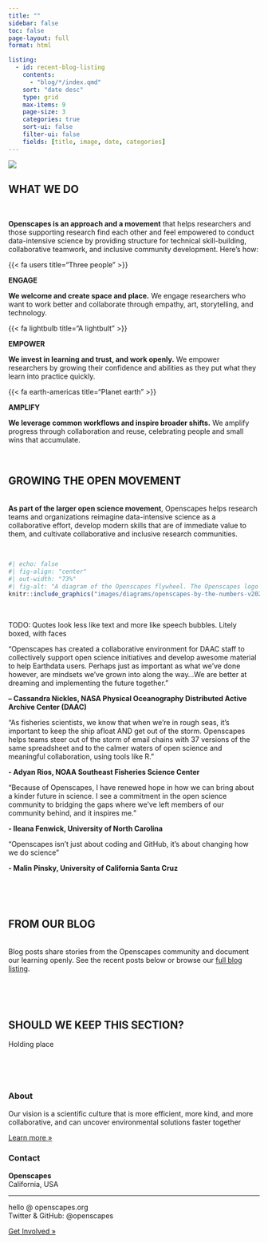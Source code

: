 ```yaml
---
title: ""
sidebar: false
toc: false
page-layout: full
format: html

listing:
  - id: recent-blog-listing
    contents:
      - "blog/*/index.qmd"
    sort: "date desc"
    type: grid
    max-items: 9
    page-size: 3
    categories: true
    sort-ui: false
    filter-ui: false
    fields: [title, image, date, categories]
---
```


::: {.column-screen}
![](images/banner_imgs/original_banners/horst_openscapes_grassland_big-text.png)
:::

::: {.column-screen}
::: {.white-div}
::: {.blue-underline .center-text}
# **WHAT WE DO**
:::

<br>

**Openscapes is an approach and a movement** that helps researchers and those supporting research find each other and feel empowered to conduct data-intensive science by providing structure for technical skill-building, collaborative teamwork, and inclusive community development. Here's how:
:::
:::

::: {.column-screen}
::: {.white-div}
::: {.center-text}
::: {.grid}

::: {.g-col-4}
::: {.large-body-text .blue-text}
{{< fa users title="Three people" >}}
:::
::: {.blue-text .medium-body-text}
**ENGAGE**
:::
:::{.medium-gray1-text .small-body-text} 
**We welcome and create space and place.** We engage researchers who want to work better and collaborate through empathy, art, storytelling, and technology.
:::
:::

::: {.g-col-4}
::: {.large-body-text .blue-text}
{{< fa lightbulb title="A lightbult" >}}
:::
::: {.blue-text .medium-body-text}
**EMPOWER**
:::
:::{.medium-gray1-text .small-body-text} 
**We invest in learning and trust, and work openly.** We empower researchers by growing their confidence and abilities as they put what they learn into practice quickly. 
:::
:::

::: {.g-col-4}
::: {.large-body-text .blue-text}
{{< fa earth-americas title="Planet earth" >}}
:::
::: {.blue-text .medium-body-text}
**AMPLIFY**
:::
:::{.medium-gray1-text .small-body-text} 
**We leverage common workflows and inspire broader shifts.** We amplify progress through collaboration and reuse, celebrating people and small wins that accumulate.
:::
:::

<br>

:::
:::
:::
:::

::: {.column-screen}
::: {.light-gray-div}
::: {.blue-underline .center-text}
# **GROWING THE OPEN MOVEMENT**
:::
<br>
**As part of the larger open science movement**, Openscapes helps research teams and organizations reimagine data-intensive science as a collaborative effort, develop modern skills that are of immediate value to them, and cultivate collaborative and inclusive research communities. <!-- We call this **kinder science for future us**. ---> <!---Learn more about our [initiatives](initiatives.qmd) and [impact](impact.qmd), and [connect](connect.qmd) with us.--->

<br>

```r
#| echo: false
#| fig-align: "center"
#| out-width: "73%"
#| fig-alt: "A diagram of the Openscapes flywheel. The Openscapes logo sits in the center of a cyclical process. The text around the logo reads as follows: 'Welcome bright spots (be they mentors or researchers) -- people who want to work better and collaborate' > 'Create space and place to connect and collaborate; remove barriers to participation (paid time, part of jobs)' > 'Invest in learning and trust; Everyone has something to learn, ask, teach; don't need to be an expert in everything. Cultivate psychological safety, growth mindset. Slowing down to speed up.' > 'Work Openly; Put what you learn into practice quickly, role-modeing sharing imperfect work and identifying common challenges and opportunities. Openness is a spectrum; first Future You and then Future Us' > Leverage common workflows, skills, tools; This is where we speed up: Iterate, reuse, remix with each other and teh broader community' > 'Inspire broader scientific communities through visible examples and leaders -- Open science shift' > repeat. These six steps are summarized by three overarching goals, which are also written around the logo: 'Engage a future us mindset', 'Empower learning culture', and 'Amplify open leaders'."
knitr::include_graphics("images/diagrams/openscapes-by-the-numbers-v2023.06.png")
```


<br>

TODO: Quotes look less like text and more like speech bubbles. Litely boxed, with faces




::: {.blockquote-gray}
“Openscapes has created a collaborative environment for DAAC staff to collectively support open science initiatives and develop awesome material to help Earthdata users. Perhaps just as important as what we’ve done however, are mindsets we’ve grown into along the way...We are better at dreaming and implementing the future together.”

**– Cassandra Nickles, NASA Physical Oceanography Distributed Active Archive Center (DAAC)**
:::

<!--- . --->

::: {.blockquote-gray}
“As fisheries scientists, we know that when we’re in rough seas, it’s important to keep the ship afloat AND get out of the storm. Openscapes helps teams steer out of the storm of email chains with 37 versions of the same spreadsheet and to the calmer waters of open science and meaningful collaboration, using tools like R.” 

**- Adyan Rios, NOAA Southeast Fisheries Science Center**
:::

<!--- . --->

::: {.blockquote-gray}
"Because of Openscapes, I have renewed hope in how we can bring about a kinder future in science. I see a commitment in the open science community to bridging the gaps where we’ve left members of our community behind, and it inspires me."

**- Ileana Fenwick, University of North Carolina**
:::

<!--- . --->

::: {.blockquote-gray}

"Openscapes isn't just about coding and GitHub, it's about changing how we do science"

**- Malin Pinsky, University of California Santa Cruz**
:::

::: {#recent-events-listing}
:::

<br>

:::
:::

<br>

::: {.column-screen}
::: {.white-div}
::: {.blue-underline .center-text}
# **FROM OUR BLOG**
:::
<br>
Blog posts share stories from the Openscapes community and document our learning openly. See the recent posts below or browse our [full blog listing](blog.qmd).

<br>

::: {#recent-blog-listing}
:::

<!-- blog listing: see Garrick Aden-Buie's site: https://github.com/gadenbuie/garrickadenbuie-com/blob/quarto/index.qmd  & Robert Mitchell's blog post: https://robertmitchellv.com/blog/2022-08-building-with-quarto/building-with-quarto.html -->

::: 
:::

<br>

::: {.column-screen}
::: {.light-gray-div}
::: {.blue-underline .center-text}
# **SHOULD WE KEEP THIS SECTION?**
:::

::: {.center-text}
Holding place
:::

<br>


:::
:::

<br>

::: {.column-screen}
::: {.white-div}
::: {.grid}

::: {.g-col-6}
### About

Our vision is a scientific culture that is more efficient, more kind, and more collaborative, and can uncover environmental solutions faster together

[Learn more »](about.qmd)
:::

::: {.g-col-6}
### Contact

**Openscapes**\
California, USA

------------------------------------------------------------------------

hello \@ openscapes.org\
Twitter & GitHub: @openscapes

[Get Involved »](connect.qmd)
:::

:::
:::
:::


